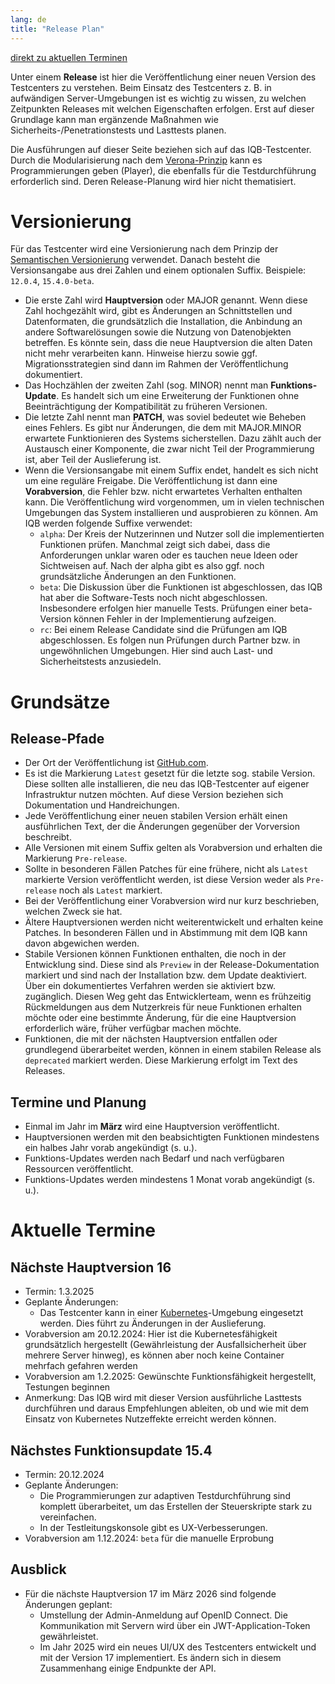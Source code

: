 ```yaml
---
lang: de
title: "Release Plan"
---
```


[direkt zu aktuellen Terminen](#aktuelle-termine)

Unter einem **Release** ist hier die Veröffentlichung einer neuen Version des Testcenters zu verstehen. Beim Einsatz des Testcenters z. B. in aufwändigen Server-Umgebungen ist es wichtig zu wissen, zu welchen Zeitpunkten Releases mit welchen Eigenschaften erfolgen. Erst auf dieser Grundlage kann man ergänzende Maßnahmen wie Sicherheits-/Penetrationstests und Lasttests planen.

::: {.callout-note}
Die Ausführungen auf dieser Seite beziehen sich auf das IQB-Testcenter. Durch die Modularisierung nach dem [Verona-Prinzip](https://verona-interfaces.github.io/) kann es Programmierungen geben (Player), die ebenfalls für die Testdurchführung erforderlich sind. Deren Release-Planung wird hier nicht thematisiert.
:::

# Versionierung

Für das Testcenter wird eine Versionierung nach dem Prinzip der [Semantischen Versionierung](https://semver.org/lang/de/) verwendet. Danach besteht die Versionsangabe aus drei Zahlen und einem optionalen Suffix. Beispiele: `12.0.4`, `15.4.0-beta`.

* Die erste Zahl wird **Hauptversion** oder MAJOR genannt. Wenn diese Zahl hochgezählt wird, gibt es Änderungen an Schnittstellen und Datenformaten, die grundsätzlich die Installation, die Anbindung an andere Softwarelösungen sowie die Nutzung von Datenobjekten betreffen. Es könnte sein, dass die neue Hauptversion die alten Daten nicht mehr verarbeiten kann. Hinweise hierzu sowie ggf. Migrationsstrategien sind dann im Rahmen der Veröffentlichung dokumentiert.
* Das Hochzählen der zweiten Zahl (sog. MINOR) nennt man **Funktions-Update**. Es handelt sich um eine Erweiterung der Funktionen ohne Beeinträchtigung der Kompatibilität zu früheren Versionen.
* Die letzte Zahl nennt man **PATCH**, was soviel bedeutet wie Beheben eines Fehlers. Es gibt nur Änderungen, die dem mit MAJOR.MINOR erwartete Funktionieren des Systems sicherstellen. Dazu zählt auch der Austausch einer Komponente, die zwar nicht Teil der Programmierung ist, aber Teil der Auslieferung ist.
* Wenn die Versionsangabe mit einem Suffix endet, handelt es sich nicht um eine reguläre Freigabe. Die Veröffentlichung ist dann eine **Vorabversion**, die Fehler bzw. nicht erwartetes Verhalten enthalten kann. Die Veröffentlichung wird vorgenommen, um in vielen technischen Umgebungen das System installieren und ausprobieren zu können. Am IQB werden folgende Suffixe verwendet:
  - `alpha`: Der Kreis der Nutzerinnen und Nutzer soll die implementierten Funktionen prüfen. Manchmal zeigt sich dabei, dass die Anforderungen unklar waren oder es tauchen neue Ideen oder Sichtweisen auf. Nach der alpha gibt es also ggf. noch grundsätzliche Änderungen an den Funktionen.
  - `beta`: Die Diskussion über die Funktionen ist abgeschlossen, das IQB hat aber die Software-Tests noch nicht abgeschlossen. Insbesondere erfolgen hier manuelle Tests. Prüfungen einer beta-Version können Fehler in der Implementierung aufzeigen.
  - `rc`: Bei einem Release Candidate sind die Prüfungen am IQB abgeschlossen. Es folgen nun Prüfungen durch Partner bzw. in ungewöhnlichen Umgebungen. Hier sind auch Last- und Sicherheitstests anzusiedeln.

# Grundsätze

## Release-Pfade

* Der Ort der Veröffentlichung ist [GitHub.com](https://github.com/iqb-berlin/testcenter/releases).
* Es ist die Markierung `Latest` gesetzt für die letzte sog. stabile Version. Diese sollten alle installieren, die neu das IQB-Testcenter auf eigener Infrastruktur nutzen möchten. Auf diese Version beziehen sich Dokumentation und Handreichungen.
* Jede Veröffentlichung einer neuen stabilen Version erhält einen ausführlichen Text, der die Änderungen gegenüber der Vorversion beschreibt.
* Alle Versionen mit einem Suffix gelten als Vorabversion und erhalten die Markierung `Pre-release`.
* Sollte in besonderen Fällen Patches für eine frühere, nicht als `Latest` markierte Version veröffentlicht werden, ist diese Version weder als `Pre-release` noch als `Latest` markiert.
* Bei der Veröffentlichung einer Vorabversion wird nur kurz beschrieben, welchen Zweck sie hat.
* Ältere Hauptversionen werden nicht weiterentwickelt und erhalten keine Patches. In besonderen Fällen und in Abstimmung mit dem IQB kann davon abgewichen werden.
* Stabile Versionen können Funktionen enthalten, die noch in der Entwicklung sind. Diese sind als `Preview` in der Release-Dokumentation markiert und sind nach der Installation bzw. dem Update deaktiviert. Über ein dokumentiertes Verfahren werden sie aktiviert bzw. zugänglich. Diesen Weg geht das Entwicklerteam, wenn es frühzeitig Rückmeldungen aus dem Nutzerkreis für neue Funktionen erhalten möchte oder eine bestimmte Änderung, für die eine Hauptversion erforderlich wäre, früher verfügbar machen möchte.
* Funktionen, die mit der nächsten Hauptversion entfallen oder grundlegend überarbeitet werden, können in einem stabilen Release als `deprecated` markiert werden. Diese Markierung erfolgt im Text des Releases.

## Termine und Planung

* Einmal im Jahr im **März** wird eine Hauptversion veröffentlicht.
* Hauptversionen werden mit den beabsichtigten Funktionen mindestens ein halbes Jahr vorab angekündigt (s. u.).
* Funktions-Updates werden nach Bedarf und nach verfügbaren Ressourcen veröffentlicht.
* Funktions-Updates werden mindestens 1 Monat vorab angekündigt (s. u.).

# Aktuelle Termine

## Nächste Hauptversion 16

* Termin: 1.3.2025
* Geplante Änderungen:
  - Das Testcenter kann in einer [Kubernetes](https://kubernetes.io/de/docs/concepts/overview/what-is-kubernetes/)-Umgebung eingesetzt werden. Dies führt zu Änderungen in der Auslieferung.
* Vorabversion am 20.12.2024: Hier ist die Kubernetesfähigkeit grundsätzlich hergestellt (Gewährleistung der Ausfallsicherheit über mehrere Server hinweg), es können aber noch keine Container mehrfach gefahren werden
* Vorabversion am 1.2.2025: Gewünschte Funktionsfähigkeit hergestellt, Testungen beginnen
* Anmerkung: Das IQB wird mit dieser Version ausführliche Lasttests durchführen und daraus Empfehlungen ableiten, ob und wie mit dem Einsatz von Kubernetes Nutzeffekte erreicht werden können.

## Nächstes Funktionsupdate 15.4

* Termin: 20.12.2024
* Geplante Änderungen:
  - Die Programmierungen zur adaptiven Testdurchführung sind komplett überarbeitet, um das Erstellen der Steuerskripte stark zu vereinfachen.
  - In der Testleitungskonsole gibt es UX-Verbesserungen.
* Vorabversion am 1.12.2024: `beta` für die manuelle Erprobung

## Ausblick

* Für die nächste Hauptversion 17 im März 2026 sind folgende Änderungen geplant:
  - Umstellung der Admin-Anmeldung auf OpenID Connect. Die Kommunikation mit Servern wird über ein JWT-Application-Token gewährleistet.
  - Im Jahr 2025 wird ein neues UI/UX des Testcenters entwickelt und mit der Version 17 implementiert. Es ändern sich in diesem Zusammenhang einige Endpunkte der API.
